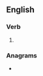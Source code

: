 ==English==

===Verb===
{{head|en|verb form}}

# {{en-third-person singular of|hurl}}

===Anagrams===
* {{anagrams|en|Ruhls}}